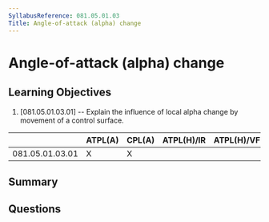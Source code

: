```yaml
---
SyllabusReference: 081.05.01.03
Title: Angle-of-attack (alpha) change
---
```


# Angle-of-attack (alpha) change

## Learning Objectives

1. [081.05.01.03.01] -- Explain the influence of local alpha change by movement
   of a control surface.

|                 | ATPL(A) | CPL(A) | ATPL(H)/IR | ATPL(H)/VFR | CPL(H) | IR  | CBIR(A) |
| --------------- | ------- | ------ | ---------- | ----------- | ------ | --- | ------- |
| 081.05.01.03.01 | X       | X      |            |             |        |     |         |

## Summary

## Questions
